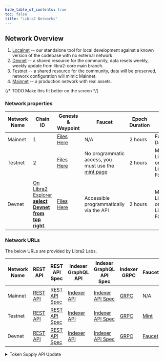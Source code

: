 ```yaml
---
hide_table_of_contents: true
toc: false
title: "Libra2 Networks"
---
```


## Network Overview

1. [Localnet](http://127.0.0.1:8080) -- our standalone tool for local development against a known version of the codebase with no external network.
2. [Devnet](https://api.devnet.libra2labs.com/v1/spec#/) -- a shared resource for the community, data resets weekly, weekly update from libra2-core main branch.
3. [Testnet](https://api.testnet.libra2labs.com/v1/spec#/) -- a shared resource for the community, data will be preserved, network configuration will mimic Mainnet.
4. [Mainnet](https://api.mainnet.libra2labs.com/v1/spec#/) -- a production network with real assets.

{/* TODO Make this fit better on the screen */}

### Network properties

| Network Name | Chain ID                                                                                              | Genesis & Waypoint                                                       | Faucet                                                                | Epoch Duration | Network Provider                                    | Release Cadence | Wipe Cadence |
| ------------ | ----------------------------------------------------------------------------------------------------- | ---------------------------------------------------------------------------- | --------------------------------------------------------------------- | -------------- | --------------------------------------------------- | --------------- | ------------ |
| Mainnet      | 1                                                                                                     | [Files Here](https://github.com/libra2org/libra2-networks/tree/main/mainnet) | N/A                                                                   | 2 hours        | Fully Decentralized                                 | Monthly, varies | Never        |
| Testnet      | 2                                                                                                     | [Files Here](https://github.com/libra2org/libra2-networks/tree/main/testnet) | No programmatic access, you must use the [mint page](/network/faucet) | 2 hours        | Managed by Libra2 Labs on behalf of Libra2 Foundation | Monthly, varies | Never        |
| Devnet       | [On Libra2 Explorer **select Devnet from top right**](https://explorer.libra2labs.com/?network=Devnet). | [Files Here](https://github.com/libra2org/libra2-networks/tree/main/devnet)  | Accessible programmatically via the API                               | 2 hours        | Managed by Libra2 Labs on behalf of Libra2 Foundation | Weekly          | On update    |

### Network URLs

The below URLs are provided by Libra2 Labs.

| Network Name | REST API                                         | REST API Spec                                                | Indexer GraphQL API                                         | Indexer GraphQL API Spec                                                                                          | Indexer GRPC                               | Faucet                                         | Current Token Supply API                                |
| ------------ | ------------------------------------------------ | ------------------------------------------------------------ | ----------------------------------------------------------- | ----------------------------------------------------------------------------------------------------------------- | ------------------------------------------ | ---------------------------------------------- | ------------------------------------------------------- |
| Mainnet      | [REST API](https://api.mainnet.libra2labs.com/v1) | [REST API Spec](https://api.mainnet.libra2labs.com/v1/spec#/) | [Indexer API](https://api.mainnet.libra2labs.com/v1/graphql) | [Indexer API Spec](https://cloud.hasura.io/public/graphiql?endpoint=https://api.mainnet.libra2labs.com/v1/graphql) | [GRPC](https://grpc.mainnet.libra2labs.com) | N/A                                            | [API](https://libra2-supply.dev.gcp.libra2dev.com/supply) |
| Testnet      | [REST API](https://api.testnet.libra2labs.com/v1) | [REST API Spec](https://api.testnet.libra2labs.com/v1/spec#/) | [Indexer API](https://api.testnet.libra2labs.com/v1/graphql) | [Indexer API Spec](https://cloud.hasura.io/public/graphiql?endpoint=https://api.testnet.libra2labs.com/v1/graphql) | [GRPC](https://grpc.testnet.libra2labs.com) | [Mint](/network/faucet)                        | N/A                                                     |
| Devnet       | [REST API](https://api.devnet.libra2labs.com/v1)  | [REST API Spec](https://api.devnet.libra2labs.com/v1/spec#/)  | [Indexer API](https://api.devnet.libra2labs.com/v1/graphql)  | [Indexer API Spec](https://cloud.hasura.io/public/graphiql?endpoint=https://api.devnet.libra2labs.com/v1/graphql)  | [GRPC](https://grpc.devnet.libra2labs.com)  | [Faucet](https://faucet.devnet.libra2labs.com/) | N/A                                                     |

<details>
  <summary>Token Supply API Update</summary>
  On December 12, 2024, the Libra2 Foundation updated its current token supply API. This updated version of the API more accurately reflects the current circulating supply of mainnet by updating the circulating supply number as of the beginning of the current monthly period. The previous version of the API reported the circulating supply as of the prior monthly period. There have been no changes to the network’s circulating supply schedule and the network’s circulating supply remains consistent with the original tokenomics as published [here](https://libra2foundation.org/currents/libra2-tokenomics-overview).
</details>
